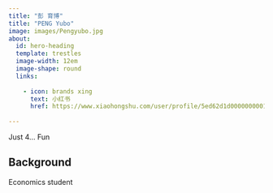 ```yaml
---
title: "彭 育博"
title: "PENG Yubo"
image: images/Pengyubo.jpg
about:
  id: hero-heading
  template: trestles
  image-width: 12em
  image-shape: round
  links:
    
    - icon: brands xing
      text: 小红书
      href: https://www.xiaohongshu.com/user/profile/5ed62d1d0000000001005799
  
---
```


::: {#hero-heading}

Just 4... Fun


## Background

Economics student
:::
